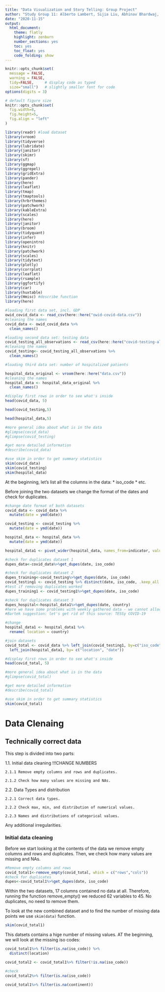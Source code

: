 ```yaml
---
title: "Data Visualization and Story Telling: Group Project"
author: "Study Group 11: Alberto Lambert, Sijia Liu, Abhinav Bhardwaj, Bartek Makuch, Anna Plaschke, Feiyang Ni"
date: "2020-11-15"
output:
  html_document:
    theme: flatly
    highlight: zenburn
    number_sections: yes
    toc: yes
    toc_float: yes
    code_folding: show
---
```

```r
knitr::opts_chunk$set(
  message = FALSE, 
  warning = FALSE, 
  tidy=FALSE,     # display code as typed
  size="small")   # slightly smaller font for code
options(digits = 3)

# default figure size
knitr::opts_chunk$set(
  fig.width=8, 
  fig.height=5,
  fig.align = "left"
)
```

```r
library(readr) #load dataset
library(vroom)
library(tidyverse)
library(lubridate)
library(janitor)
library(skimr)
library(sf)
library(ggmap)
library(ggrepel)
library(gridExtra)
library(pander)
library(here)
library(leaflet)
library(tmap)
library(tmaptools)
library(hrbrthemes)
library(patchwork)
library(kableExtra)
library(scales)
library(here)
library(janitor)
library(broom)
library(tidyquant)
library(infer)
library(openintro)
library(knitr)
library(patchwork)
library(scales)
library(tidytext)
library(plotly)
library(corrplot)
library(leaflet)
library(rsample) 
library(ggfortify)
library(car)
library(huxtable)
library(Hmisc) #describe function
library(here)

```




```r
#loading first data set, incl. GDP
owid_covid_data <- read_csv(here::here("owid-covid-data.csv")) 
#cleaning the names
covid_data <- owid_covid_data %>% 
  clean_names()

#loading second data set: testing data
covid_testing_all_observations <- read_csv(here::here("covid-testing-all-observations.csv"))
#cleaning the names
covid_testing<- covid_testing_all_observations %>% 
  clean_names()

#loading third data set: number of hospitalized patients

hospital_data_original <- vroom(here::here("data.csv")) 
#cleaning the names
hospital_data <- hospital_data_original %>% 
  clean_names()
```

```r
#display first rows in order to see what's inside
head(covid_data, 5)

head(covid_testing,5)

head(hospital_data,5)

#more general idea about what is in the data
#glimpse(covid_data)
#glimpse(covid_testing)

#get more detailed information
#describe(covid_data) 

#use skim in order to get summary statistics
skim(covid_data)
skim(covid_testing)
skim(hospital_data)
```
At the beginning, let's list all the columns in the data:
*   iso_code
*   etc.

Before joining the two datasets we change the format of the dates and check for duplicates. 
```r
#change date format of both datasets
covid_data <- covid_data %>% 
  mutate(date = ymd(date))

covid_testing <- covid_testing %>% 
  mutate(date = ymd(date))

hospital_data <- hospital_data %>% 
  mutate(date = ymd(date))
```

```r
hospital_data1 <- pivot_wider(hospital_data, names_from=indicator, values_from=value)
```

```r
#check for duplicates dataset 1
dupes_data<-covid_data%>%get_dupes(date, iso_code)

#check for duplicates dataset 2
dupes_training<-covid_testing%>%get_dupes(date, iso_code)
covid_testing1 <- covid_testing %>% distinct(date, iso_code, .keep_all = TRUE)
#test if removing duplicates worked
dupes_training1 <- covid_testing1%>%get_dupes(date, iso_code)

#check for duplicates dataset 3
dupes_hospital<-hospital_data1%>%get_dupes(date, country)
#here we have some problems with weekly gathered data - we cannot allocate them to a specific data - how should we handle this?
#Bartek suggestion: let's get rid of this source: TESSy COVID-19
```


```r
#change 
hospital_data1 <- hospital_data1 %>% 
  rename( location = country)
```


```r
#join datasets
covid_total <- covid_data %>% left_join(covid_testing1, by=c("iso_code","date")) %>% 
  left_join(hospital_data1, by= c("location", "date"))
```

```r
#display first rows in order to see what's inside
head(covid_total, 5)

#more general idea about what is in the data
#glimpse(covid_total)

#get more detailed information
#describe(covid_total) 

#use skim in order to get summary statistics
skim(covid_total)
```


# Data Clenaing

## Technically correct data


This step is divided into two parts:

1.1. Initial data cleaning !!!CHANGE NUMBERS

    2.1.1 Remove empty columns and rows and duplicates.

    2.1.2 Check how many values are missing and NAs.
    
2.2. Data Types and distribution

    2.2.1 Correct data types. 

    2.2.2 Check max, min, and distribution of numerical values.

    2.2.3 Names and distributions of categorical values.


Any additional irregularities.

### Initial data cleaning

Before we start looking at the contents of the data we remove empty columns and rows and duplicates. Then, we check how many values are missing and NAs.
```r
#Remove empty columns and rows
covid_total1<-remove_empty(covid_total, which = c("rows","cols"))
#check for duplicates
dupes<-covid_total1%>%get_dupes(date, iso_code)
```

Within the two datasets, 17 columns contained no data at all. Therefore, running the function remove_empty() we reduced 62 variables to 45.
No duplicates, no need to remove them.

To look at the new combined dataset and to find the number of missing data points we use `skim(data)` function.
```r
skim(covid_total1)
```
This datsets contains a hige number of missing values. 
AT the beginning, we will look at the missing iso codes:
```r
covid_total1%>% filter(is.na(iso_code)) %>% 
  distinct(location)
```

```r
covid_total2 <- covid_total1%>% filter(!is.na(iso_code))

#check
covid_total2%>% filter(is.na(iso_code)) 
```
```r
covid_total1%>% filter(is.na(continent))

```

